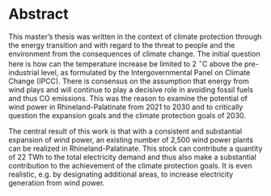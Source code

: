 # Abstract {-}


This master's thesis was written in the context of climate protection through the energy transition and with regard to the threat to people and the environment from the consequences of climate change. The initial question here is how can the temperature increase be limited to 2 $^\circ$C above the pre-industrial level, as formulated by the Intergovernmental Panel on Climate Change (IPCC). There is consensus on the assumption that energy from wind plays and will continue to play a decisive role in avoiding fossil fuels and thus CO\textsubscript{2} emissions. This was the reason to examine the potential of wind power in Rhineland-Palatinate from 2021 to 2030 and to critically question the expansion goals and the climate protection goals of 2030.

The central result of this work is that with a consistent and substantial expansion of wind power, an existing number of 2,500 wind power plants can be realized in Rhineland-Palatinate. This stock can contribute a quantity of 22 TWh to the total electricity demand and thus also make a substantial contribution to the achievement of the climate protection goals. It is even realistic, e.g. by designating additional areas, to increase electricity generation from wind power.